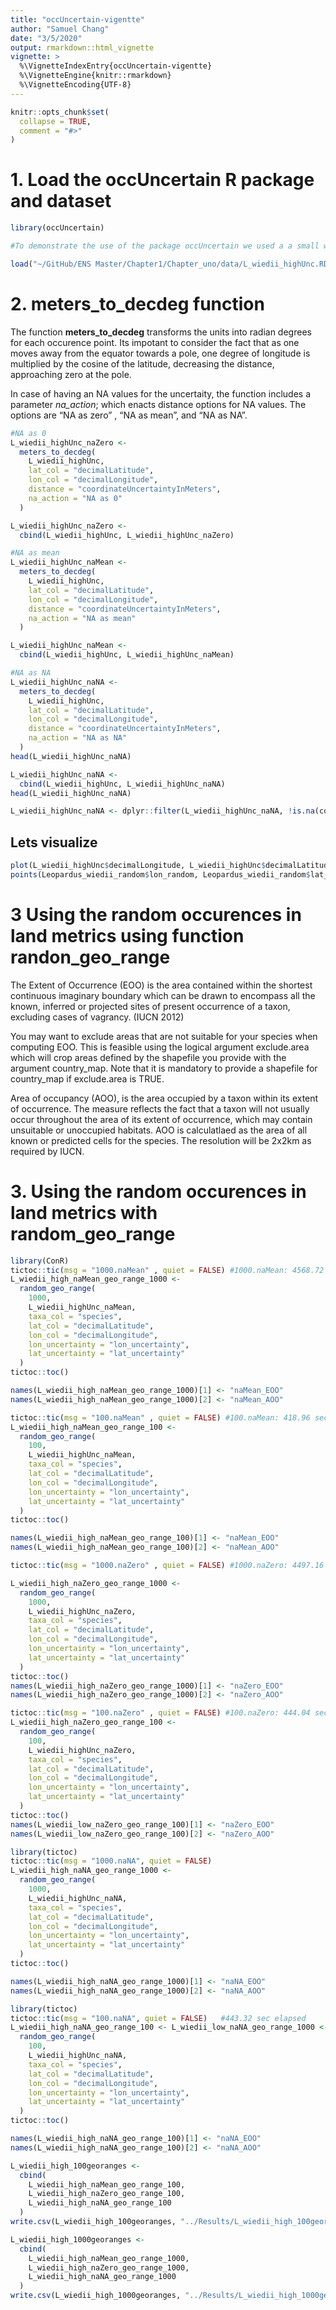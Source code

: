 ```yaml
---
title: "occUncertain-vigentte"
author: "Samuel Chang"
date: "3/5/2020"
output: rmarkdown::html_vignette
vignette: >
  %\VignetteIndexEntry{occUncertain-vigentte}
  %\VignetteEngine{knitr::rmarkdown}
  %\VignetteEncoding{UTF-8}
---
```


```r
knitr::opts_chunk$set(
  collapse = TRUE,
  comment = "#>"
)
```


# 1. Load the occUncertain R package and dataset
```r
library(occUncertain)

#To demonstrate the use of the package occUncertain we used a a small wild cat in Ecuador and Colombia, the margay (*Leopardus weidii*). The data set of 126 verified georeferenced occurrence records, includes high uncertainty above 3000 meters and NA uncertainty records. The occurrences dataset are from the Global Biodiversity Information Facility (19 May 2020) GBIF Occurrence Download https://doi.org/10.15468/dl.vk997h

load("~/GitHub/ENS Master/Chapter1/Chapter_uno/data/L_wiedii_highUnc.RData")

```

# 2. meters_to_decdeg function

The function **meters_to_decdeg** transforms the units into radian degrees for each occurence point. Its impotant to consider the fact that as one moves away from the equator towards a pole, one degree of longitude is multiplied by the cosine of the latitude, decreasing the distance, approaching zero at the pole.  

In case of having an NA values for the uncertaity, the function includes a parameter *na_action*; which enacts distance options for NA values. The options are "NA as zero" , "NA as mean", and "NA as NA".
```r
#NA as 0
L_wiedii_highUnc_naZero <-
  meters_to_decdeg(
    L_wiedii_highUnc,
    lat_col = "decimalLatitude",
    lon_col = "decimalLongitude",
    distance = "coordinateUncertaintyInMeters",
    na_action = "NA as 0"
  )

L_wiedii_highUnc_naZero <-
  cbind(L_wiedii_highUnc, L_wiedii_highUnc_naZero)

#NA as mean
L_wiedii_highUnc_naMean <-
  meters_to_decdeg(
    L_wiedii_highUnc,
    lat_col = "decimalLatitude",
    lon_col = "decimalLongitude",
    distance = "coordinateUncertaintyInMeters",
    na_action = "NA as mean"
  )

L_wiedii_highUnc_naMean <-
  cbind(L_wiedii_highUnc, L_wiedii_highUnc_naMean)

#NA as NA
L_wiedii_highUnc_naNA <-
  meters_to_decdeg(
    L_wiedii_highUnc,
    lat_col = "decimalLatitude",
    lon_col = "decimalLongitude",
    distance = "coordinateUncertaintyInMeters",
    na_action = "NA as NA"
  )
head(L_wiedii_highUnc_naNA)

L_wiedii_highUnc_naNA <-
  cbind(L_wiedii_highUnc, L_wiedii_highUnc_naNA)
head(L_wiedii_highUnc_naNA)

L_wiedii_highUnc_naNA <- dplyr::filter(L_wiedii_highUnc_naNA, !is.na(coordinateUncertaintyInMeters))
```


## Lets visualize 
```r
plot(L_wiedii_highUnc$decimalLongitude, L_wiedii_highUnc$decimalLatitude)
points(Leopardus_wiedii_random$lon_random, Leopardus_wiedii_random$lat_random, col = "red", pch = 21)
```

# 3 Using the random occurences in land metrics using function randon_geo_range

The Extent of Occurrence (EOO) is the area contained within the shortest continuous imaginary boundary which can be drawn to encompass all the known, inferred or projected sites of present occurrence of a taxon, excluding cases of vagrancy. (IUCN 2012)

You may want to exclude areas that are not suitable for your species when computing EOO. This is feasible using the logical argument exclude.area which will crop areas defined by the shapefile you provide with the argument country_map. Note that it is mandatory to provide a shapefile for country_map if exclude.area is TRUE. 

Area of occupancy (AOO), is the area occupied by a taxon within its extent of occurrence. The measure reflects the fact that a taxon will not usually occur throughout the area of its extent of occurrence, which may contain unsuitable or unoccupied habitats.
AOO is calculatlaed as the area of all known or predicted cells for the species. The resolution will be 2x2km as required by IUCN.

# 3. Using the random occurences in land metrics with random_geo_range
```r
library(ConR)
tictoc::tic(msg = "1000.naMean" , quiet = FALSE) #1000.naMean: 4568.72 sec elapsed
L_wiedii_high_naMean_geo_range_1000 <-
  random_geo_range(
    1000,
    L_wiedii_highUnc_naMean,
    taxa_col = "species",
    lat_col = "decimalLatitude",
    lon_col = "decimalLongitude",
    lon_uncertainty = "lon_uncertainty",
    lat_uncertainty = "lat_uncertainty"
  )
tictoc::toc()

names(L_wiedii_high_naMean_geo_range_1000)[1] <- "naMean_EOO"
names(L_wiedii_high_naMean_geo_range_1000)[2] <- "naMean_AOO"

tictoc::tic(msg = "100.naMean" , quiet = FALSE) #100.naMean: 418.96 sec elapsed
L_wiedii_high_naMean_geo_range_100 <-
  random_geo_range(
    100,
    L_wiedii_highUnc_naMean,
    taxa_col = "species",
    lat_col = "decimalLatitude",
    lon_col = "decimalLongitude",
    lon_uncertainty = "lon_uncertainty",
    lat_uncertainty = "lat_uncertainty"
  )
tictoc::toc()

names(L_wiedii_high_naMean_geo_range_100)[1] <- "naMean_EOO"
names(L_wiedii_high_naMean_geo_range_100)[2] <- "naMean_AOO"
```

```r
tictoc::tic(msg = "1000.naZero" , quiet = FALSE) #1000.naZero: 4497.16 sec elapsed

L_wiedii_high_naZero_geo_range_1000 <-
  random_geo_range(
    1000,
    L_wiedii_highUnc_naZero,
    taxa_col = "species",
    lat_col = "decimalLatitude",
    lon_col = "decimalLongitude",
    lon_uncertainty = "lon_uncertainty",
    lat_uncertainty = "lat_uncertainty"
  )
tictoc::toc()
names(L_wiedii_high_naZero_geo_range_1000)[1] <- "naZero_EOO"
names(L_wiedii_high_naZero_geo_range_1000)[2] <- "naZero_AOO"

tictoc::tic(msg = "100.naZero" , quiet = FALSE) #100.naZero: 444.04 sec elapsedy
L_wiedii_high_naZero_geo_range_100 <-
  random_geo_range(
    100,
    L_wiedii_highUnc_naZero,
    taxa_col = "species",
    lat_col = "decimalLatitude",
    lon_col = "decimalLongitude",
    lon_uncertainty = "lon_uncertainty",
    lat_uncertainty = "lat_uncertainty"
  )
tictoc::toc()
names(L_wiedii_low_naZero_geo_range_100)[1] <- "naZero_EOO"
names(L_wiedii_low_naZero_geo_range_100)[2] <- "naZero_AOO"
```

```r
library(tictoc)
tictoc::tic(msg = "1000.naNA", quiet = FALSE)
L_wiedii_high_naNA_geo_range_1000 <-
  random_geo_range(
    1000,
    L_wiedii_highUnc_naNA,
    taxa_col = "species",
    lat_col = "decimalLatitude",
    lon_col = "decimalLongitude",
    lon_uncertainty = "lon_uncertainty",
    lat_uncertainty = "lat_uncertainty"
  )
tictoc::toc()

names(L_wiedii_high_naNA_geo_range_1000)[1] <- "naNA_EOO"
names(L_wiedii_high_naNA_geo_range_1000)[2] <- "naNA_AOO"

library(tictoc)
tictoc::tic(msg = "100.naNA", quiet = FALSE)   #443.32 sec elapsed
L_wiedii_high_naNA_geo_range_100 <- L_wiedii_low_naNA_geo_range_1000 <-
  random_geo_range(
    100,
    L_wiedii_highUnc_naNA,
    taxa_col = "species",
    lat_col = "decimalLatitude",
    lon_col = "decimalLongitude",
    lon_uncertainty = "lon_uncertainty",
    lat_uncertainty = "lat_uncertainty"
  )
tictoc::toc()

names(L_wiedii_high_naNA_geo_range_100)[1] <- "naNA_EOO"
names(L_wiedii_high_naNA_geo_range_100)[2] <- "naNA_AOO"
```

```r

L_wiedii_high_100georanges <-
  cbind(
    L_wiedii_high_naMean_geo_range_100,
    L_wiedii_high_naZero_geo_range_100,
    L_wiedii_high_naNA_geo_range_100
  )
write.csv(L_wiedii_high_100georanges, "../Results/L_wiedii_high_100georanges.csv")

L_wiedii_high_1000georanges <-
  cbind(
    L_wiedii_high_naMean_geo_range_1000,
    L_wiedii_high_naZero_geo_range_1000,
    L_wiedii_high_naNA_geo_range_1000
  )
write.csv(L_wiedii_high_1000georanges, "../Results/L_wiedii_high_1000georanges.csv" )
```
